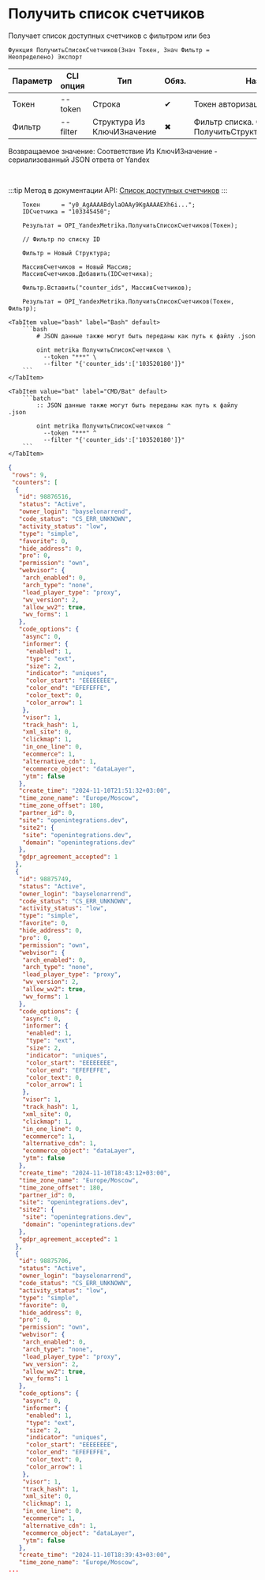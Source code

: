 ﻿---
sidebar_position: 6
description: Получить список счетчиков и другие функции для работы с Yandex Metrika в Открытом пакете интеграций - бесплатной open-source библиотеке интеграций для 1С:Предприятие 8, OneScript и CLI
keywords: [1C, 1С, 1С:Предприятие, 1С:Предприятие 8.3, API, Интеграция, Сервисы, Обмен, OneScript, CLI, Yandex Metrika]
---


# Получить список счетчиков
 Получает список доступных счетчиков с фильтром или без



`Функция ПолучитьСписокСчетчиков(Знач Токен, Знач Фильтр = Неопределено) Экспорт`

  | Параметр | CLI опция | Тип | Обяз. | Назначение |
  |-|-|-|-|-|
  | Токен | --token | Строка | &#x2714; | Токен авторизации |
  | Фильтр | --filter | Структура Из КлючИЗначение | &#x2716; | Фильтр списка. См. ПолучитьСтруктуруФильтраСчетчиков |

  
  Возвращаемое значение:   Соответствие Из КлючИЗначение - сериализованный JSON ответа от Yandex

<br/>

:::tip
Метод в документации API: [Список доступных счетчиков](https://yandex.ru/dev/metrika/ru/management/openapi/counter/counters)
:::
<br/>



```bsl title="Пример использования для 1С:Предприятие/OneScript"
    Токен      = "y0_AgAAAABdylaOAAy9KgAAAAEXh6i...";
    IDСчетчика = "103345450";

    Результат = OPI_YandexMetrika.ПолучитьСписокСчетчиков(Токен);

    // Фильтр по списку ID

    Фильтр = Новый Структура;

    МассивСчетчиков = Новый Массив;
    МассивСчетчиков.Добавить(IDСчетчика);

    Фильтр.Вставить("counter_ids", МассивСчетчиков);

    Результат = OPI_YandexMetrika.ПолучитьСписокСчетчиков(Токен, Фильтр);
```
    

 <Tabs>
  
    <TabItem value="bash" label="Bash" default>
        ```bash
            # JSON данные также могут быть переданы как путь к файлу .json
            
            oint metrika ПолучитьСписокСчетчиков \
              --token "***" \
              --filter "{'counter_ids':['103520180']}"
        ```
    </TabItem>
  
    <TabItem value="bat" label="CMD/Bat" default>
        ```batch
            :: JSON данные также могут быть переданы как путь к файлу .json
            
            oint metrika ПолучитьСписокСчетчиков ^
              --token "***" ^
              --filter "{'counter_ids':['103520180']}"
        ```
    </TabItem>
</Tabs>


```json title="Результат"
{
 "rows": 9,
 "counters": [
  {
   "id": 98876516,
   "status": "Active",
   "owner_login": "bayselonarrend",
   "code_status": "CS_ERR_UNKNOWN",
   "activity_status": "low",
   "type": "simple",
   "favorite": 0,
   "hide_address": 0,
   "pro": 0,
   "permission": "own",
   "webvisor": {
    "arch_enabled": 0,
    "arch_type": "none",
    "load_player_type": "proxy",
    "wv_version": 2,
    "allow_wv2": true,
    "wv_forms": 1
   },
   "code_options": {
    "async": 0,
    "informer": {
     "enabled": 1,
     "type": "ext",
     "size": 2,
     "indicator": "uniques",
     "color_start": "EEEEEEEE",
     "color_end": "EFEFEFFE",
     "color_text": 0,
     "color_arrow": 1
    },
    "visor": 1,
    "track_hash": 1,
    "xml_site": 0,
    "clickmap": 1,
    "in_one_line": 0,
    "ecommerce": 1,
    "alternative_cdn": 1,
    "ecommerce_object": "dataLayer",
    "ytm": false
   },
   "create_time": "2024-11-10T21:51:32+03:00",
   "time_zone_name": "Europe/Moscow",
   "time_zone_offset": 180,
   "partner_id": 0,
   "site": "openintegrations.dev",
   "site2": {
    "site": "openintegrations.dev",
    "domain": "openintegrations.dev"
   },
   "gdpr_agreement_accepted": 1
  },
  {
   "id": 98875749,
   "status": "Active",
   "owner_login": "bayselonarrend",
   "code_status": "CS_ERR_UNKNOWN",
   "activity_status": "low",
   "type": "simple",
   "favorite": 0,
   "hide_address": 0,
   "pro": 0,
   "permission": "own",
   "webvisor": {
    "arch_enabled": 0,
    "arch_type": "none",
    "load_player_type": "proxy",
    "wv_version": 2,
    "allow_wv2": true,
    "wv_forms": 1
   },
   "code_options": {
    "async": 0,
    "informer": {
     "enabled": 1,
     "type": "ext",
     "size": 2,
     "indicator": "uniques",
     "color_start": "EEEEEEEE",
     "color_end": "EFEFEFFE",
     "color_text": 0,
     "color_arrow": 1
    },
    "visor": 1,
    "track_hash": 1,
    "xml_site": 0,
    "clickmap": 1,
    "in_one_line": 0,
    "ecommerce": 1,
    "alternative_cdn": 1,
    "ecommerce_object": "dataLayer",
    "ytm": false
   },
   "create_time": "2024-11-10T18:43:12+03:00",
   "time_zone_name": "Europe/Moscow",
   "time_zone_offset": 180,
   "partner_id": 0,
   "site": "openintegrations.dev",
   "site2": {
    "site": "openintegrations.dev",
    "domain": "openintegrations.dev"
   },
   "gdpr_agreement_accepted": 1
  },
  {
   "id": 98875706,
   "status": "Active",
   "owner_login": "bayselonarrend",
   "code_status": "CS_ERR_UNKNOWN",
   "activity_status": "low",
   "type": "simple",
   "favorite": 0,
   "hide_address": 0,
   "pro": 0,
   "permission": "own",
   "webvisor": {
    "arch_enabled": 0,
    "arch_type": "none",
    "load_player_type": "proxy",
    "wv_version": 2,
    "allow_wv2": true,
    "wv_forms": 1
   },
   "code_options": {
    "async": 0,
    "informer": {
     "enabled": 1,
     "type": "ext",
     "size": 2,
     "indicator": "uniques",
     "color_start": "EEEEEEEE",
     "color_end": "EFEFEFFE",
     "color_text": 0,
     "color_arrow": 1
    },
    "visor": 1,
    "track_hash": 1,
    "xml_site": 0,
    "clickmap": 1,
    "in_one_line": 0,
    "ecommerce": 1,
    "alternative_cdn": 1,
    "ecommerce_object": "dataLayer",
    "ytm": false
   },
   "create_time": "2024-11-10T18:39:43+03:00",
   "time_zone_name": "Europe/Moscow",
...
```

